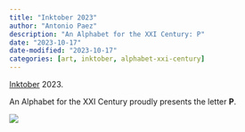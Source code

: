 ```yaml
---
title: "Inktober 2023"
author: "Antonio Paez"
description: "An Alphabet for the XXI Century: P"
date: "2023-10-17"
date-modified: "2023-10-17"
categories: [art, inktober, alphabet-xxi-century] 
---
```


[Inktober](https://inktober.com/) 2023.  
  
An Alphabet for the XXI Century proudly presents the letter **P**.  

![](AXXI-P.png)


